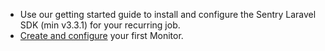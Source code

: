- Use our <PlatformLink to="/">getting started</PlatformLink> guide to install and configure the Sentry Laravel SDK (min v3.3.1) for your recurring job.
- [Create and configure](https://sentry.io/crons/create/) your first Monitor.
